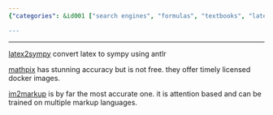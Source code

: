 ```yaml
---
{"categories": &id001 ["search engines", "formulas", "textbooks", "latex2sympy", "Mathpix", "im2markup", "online tools"], "category": "search_engines", "date": "2022-08-27 15:40:04", "description": "This article explores different search engines for finding formulas and textbooks, specifically highlighting latex2sympy, Mathpix, and im2markup.", "tags": *id001, "title": "the formula search engine, latex enabled, textbook search engine"}

---
```


------

[latex2sympy](https://github.com/augustt198/latex2sympy) convert latex to sympy using antlr

[mathpix]() has stunning accuracy but is not free. they offer timely licensed docker images.

[im2markup]() is by far the most accurate one. it is attention based and can be trained on multiple markup languages.

